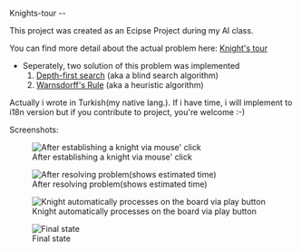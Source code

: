 Knights-tour 
--

This project was created as an Ecipse Project during my AI class.

You can find more detail about the actual problem here: [http://en.wikipedia.org/wiki/Knight's_tour Knight's tour]

* Seperately, two solution of this problem was implemented
*# [http://en.wikipedia.org/wiki/Depth-first_search Depth-first search] (aka a blind search algorithm)
*# [http://warnsdorff.com/ Warnsdorff's Rule] (aka a heuristic algorithm) 

Actually i wrote in Turkish(my native lang.). If i have time, i will implement to i18n version but if you contribute to project, you're welcome :-)

Screenshots:

[[File:img/screenshot.1.png|thumb|After establishing a knight via mouse' click]]


[[File:img/screenshot.2.png|thumb|After resolving problem(shows estimated time)]]


[[File:img/screenshot.3.png|thumb|Knight automatically processes on the board via play button]]


[[File:img/screenshot.4.png|thumb|Final state]]
